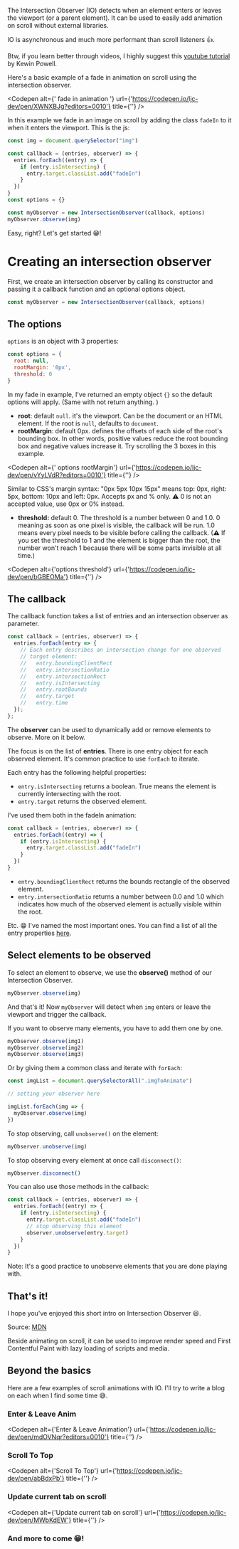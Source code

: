 
The Intersection Observer (IO) detects when an element enters or leaves the viewport (or a parent element). It can be used to easily add animation on scroll without external libraries.

IO is asynchronous and much more performant than scroll listeners 👍.

Btw, if you learn better through videos, I highly suggest this [youtube tutorial](https://www.youtube.com/watch?v=T8EYosX4NOo) by Kewin Powell.

Here's a basic example of a fade in animation on scroll using the intersection observer.

<Codepen alt={' fade in animation '} url={'https://codepen.io/ljc-dev/pen/XWNXBJg?editors=0010'} title={''} />

In this example we fade in an image on scroll by adding the class `fadeIn`  to it when it enters the viewport. This is the js:

```jsx
const img = document.querySelector("img")

const callback = (entries, observer) => {
  entries.forEach((entry) => {
    if (entry.isIntersecting) {
      entry.target.classList.add("fadeIn")
    }
  })
}
const options = {}

const myObserver = new IntersectionObserver(callback, options)
myObserver.observe(img)
```

Easy, right? Let's get started 😁!

# Creating an intersection observer

First, we create an intersection observer by calling its constructor and passing it a callback function and an optional options object.

```jsx
const myObserver = new IntersectionObserver(callback, options)
```

## The options

`options` is an object with 3 properties:

```jsx
const options = {
  root: null,
  rootMargin: '0px',
  threshold: 0
}
```

In my fade in example, I've returned an empty object `{}` so the default options will apply. (Same with not return anything. )

- **root**: default `null`.  it's the viewport. Can be the document or an HTML element. If the root is `null`, defaults to `document`. 
- **rootMargin**: default 0px. defines the offsets of each side of the root's bounding box. In other words, positive values reduce the root bounding box and negative values increase it. Try scrolling the 3 boxes in this example.

<Codepen alt={' options rootMargin'} url={'https://codepen.io/ljc-dev/pen/vYyLVdR?editors=0010'} title={''} />

Similar to CSS's margin syntax: "0px 5px 10px 15px" means top: 0px, right: 5px, bottom: 10px and left: 0px. Accepts px and % only. ⚠ 0 is not an accepted value, use 0px or 0% instead.

- **threshold:**  default 0. The threshold is a number between 0 and 1.0. 
0 meaning as soon as one pixel is visible, the callback will be run.  1.0  means every pixel needs to be visible before calling the callback. (⚠ If you set the threshold to 1 and the element is bigger than the root, the number won't reach 1 because there will be some parts invisible at all time.)

<Codepen alt={'options threshold'} url={'https://codepen.io/ljc-dev/pen/bGBEOMa'} title={''} />

## The callback

The callback function takes a list of entries and an intersection observer as parameter.

```jsx
const callback = (entries, observer) => {
  entries.forEach(entry => {
    // Each entry describes an intersection change for one observed
    // target element:
    //   entry.boundingClientRect
    //   entry.intersectionRatio
    //   entry.intersectionRect
    //   entry.isIntersecting
    //   entry.rootBounds
    //   entry.target
    //   entry.time
  });
};
```

The **observer** can be used to dynamically add or remove elements to observe. More on it below.

The focus is on the list of **entries**. There is one entry object for each observed element. It's common practice to use `forEach` to iterate.

Each entry has the following helpful properties:

- `entry.isIntersecting` returns a boolean. True means the element is currently intersecting with the root.
- `entry.target` returns the observed element.

I've used them both in the fadeIn animation:

```jsx
const callback = (entries, observer) => {
  entries.forEach((entry) => {
    if (entry.isIntersecting) {
      entry.target.classList.add("fadeIn")
    }
  })
}
```

- `entry.boundingClientRect` returns the bounds rectangle of the observed element.
- `entry.intersectionRatio` returns a number between 0.0 and 1.0 which indicates how much of the observed element is actually visible within the root.

Etc. 😁 I've named the most important ones. You can find a list of all the entry properties [here](https://developer.mozilla.org/en-US/docs/Web/API/IntersectionObserverEntry).

## Select elements to be observed

To select an element to observe, we use the **observe()** method of our Intersection Observer.

```jsx
myObserver.observe(img)
```

And that's it! Now `myObserver` will detect when `img` enters or leave the viewport and trigger the callback.

If you want to observe many elements, you have to add them one by one.

```jsx
myObserver.observe(img1)
myObserver.observe(img2)
myObserver.observe(img3)
```

Or by giving them a common class and iterate with `forEach`:

```jsx
const imgList = document.querySelectorAll(".imgToAnimate")

// setting your observer here

imgList.forEach(img => {
  myObserver.observe(img)
})
```

To stop observing, call `unobserve()` on the element:

```jsx
myObserver.unobserve(img)
```

To stop observing every element at once call `disconnect()`:

```jsx
myObserver.disconnect()
```

You can also use those methods in the callback:

```jsx
const callback = (entries, observer) => {
  entries.forEach((entry) => {
    if (entry.isIntersecting) {
      entry.target.classList.add("fadeIn")
      // stop observing this element
      observer.unobserve(entry.target)
    }
  })
}
```

Note: It's a good practice to unobserve elements that you are done playing with.

## That's it!

I hope you've enjoyed this short intro on Intersection Observer 😃. 

Source: [MDN](https://developer.mozilla.org/en-US/docs/Web/API/Intersection_Observer_API)

Beside animating on scroll, it can be used to improve render speed and First Contentful Paint with lazy loading of scripts and media.

## Beyond the basics

Here are a few examples of scroll animations with IO. I'll try to write a blog on each when I find some time 😅.

### Enter & Leave Anim

<Codepen alt={'Enter & Leave Animation'} url={'https://codepen.io/ljc-dev/pen/mdOVNqr?editors=0010'} title={''} />

### Scroll To Top

<Codepen alt={'Scroll To Top'} url={'https://codepen.io/ljc-dev/pen/abBdxPb'} title={''} />

### Update current tab on scroll

<Codepen alt={'Update current tab on scroll'} url={'https://codepen.io/ljc-dev/pen/MWbKdEW'} title={''} />

### And more to come 😁!